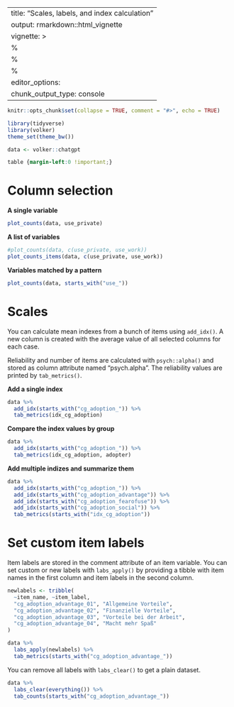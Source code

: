 
---
title: "Scales, labels, and index calculation"
output: rmarkdown::html_vignette
vignette: >
  %\VignetteIndexEntry{Scales, labels, and index calculation}
  %\VignetteEncoding{UTF-8}
  %\VignetteEngine{knitr::rmarkdown}
editor_options: 
  chunk_output_type: console
---

```r
knitr::opts_chunk$set(collapse = TRUE, comment = "#>", echo = TRUE)

library(tidyverse)
library(volker)
theme_set(theme_bw())

data <- volker::chatgpt

```

```css
table {margin-left:0 !important;}
```

# Column selection

**A single variable**
```r
plot_counts(data, use_private)
```


**A list of variables**
```r
#plot_counts(data, c(use_private, use_work))
plot_counts_items(data, c(use_private, use_work))
```


**Variables matched by a pattern**
```r
plot_counts(data, starts_with("use_"))
```


# Scales

You can calculate mean indexes from a bunch of items using `add_idx()`. 
A new column is created with the average value of all selected columns
for each case. 

Reliability and number of items are calculated with `psych::alpha()`
and stored as column attribute named "psych.alpha". The reliability values 
are printed by `tab_metrics()`.

**Add a single index**
```r
data %>%
  add_idx(starts_with("cg_adoption_")) %>%
  tab_metrics(idx_cg_adoption)
```

**Compare the index values by group**
```r
data %>%
  add_idx(starts_with("cg_adoption_")) %>%
  tab_metrics(idx_cg_adoption, adopter)
```

**Add multiple indizes and summarize them**
```r
data %>%
  add_idx(starts_with("cg_adoption_")) %>%
  add_idx(starts_with("cg_adoption_advantage")) %>%
  add_idx(starts_with("cg_adoption_fearofuse")) %>%
  add_idx(starts_with("cg_adoption_social")) %>%
  tab_metrics(starts_with("idx_cg_adoption"))
```


# Set custom item labels

Item labels are stored in the comment attribute of an item variable. 
You can set custom or new labels with `labs_apply()` by providing a tibble 
with item names in the first column
and item labels in the second column.

```r
newlabels <- tribble(
  ~item_name, ~item_label,
  "cg_adoption_advantage_01", "Allgemeine Vorteile",
  "cg_adoption_advantage_02", "Finanzielle Vorteile",
  "cg_adoption_advantage_03", "Vorteile bei der Arbeit",
  "cg_adoption_advantage_04", "Macht mehr Spaß"
)

data %>%
  labs_apply(newlabels) %>%
  tab_metrics(starts_with("cg_adoption_advantage_"))
```


You can remove all labels with `labs_clear()` to get a plain dataset.

```r
data %>%
  labs_clear(everything()) %>%
  tab_counts(starts_with("cg_adoption_advantage_"))
```

